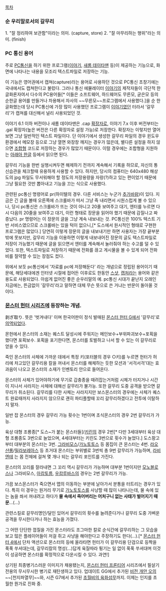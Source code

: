[[목차]]

=== 순 우리말로서의 갈무리 ===
1. "잘 정리하여 보관함"이라는 의미. (capture, store)
2. "잘 마무리하는 행위"라는 의미. (finish)

=== PC 통신 용어 ===

주로 [[PC통신]]을 하기 위한 프로그램([[이야기]], [[새롬 데이타맨]] 등)이 제공하는 기능으로, 화면에 나타나는 내용을 모조리 텍스트파일로 저장하는 기능.

이 기능은 영어권에서 캡쳐(capture)라는 용어로 사용하던 것으로 PC통신 초창기에는 국내에서도 캡쳐한다고 불렀다. 그러나 통신 에뮬레이터 [[이야기]]의 제작자들이 극단적 한글화론자여서 다수의 PC용어들[* 이들은 소프트웨어, 하드웨어도 무른모, 굳은모 등의 순한글 용어를 만들거나 차용해서 자사의 ~~무른모~~프로그램에서 사용했다.]을 순 한글화했는데 당시 PC통신에 가장 많이 사용했던 프로그램이 [[이야기]]였던 터라서 '갈무리'가 캡쳐를 대신해서 널리 사용되었던 것.

이야기 6.1 이하 버전이나 새롬 데이타맨은 .cap [[확장자]]로, 이야기 7.x 이후 버전부터는 .gal 확장자(높은 버전은 다른 확장자로 설정 가능)로 저장한다. 확장자는 이렇지만 열어보면 그냥 일반적인 텍스트 파일이다. 단 이야기에서 생성한 갈무리 파일의 경우 윈도우 환경에서 메모장 등으로 그냥 열면 와장창 깨지는 경우가 많은데, 별다른 설정을 하지 않으면 [[조합형]] 코드로 저장하는 경우가 많았기 때문이다. 이럴 경우에는 조합형을 지원하는 [[아래아 한글]] 등에서 읽으면 된다. 

갈무리 기능을 한번 실행시켜두면 해제하기 전까지 계속해서 기록을 하므로, 자신의 통신습관을 체크할때 유용하게 사용할 수 있다. 하지만, 당시의 컴퓨터는 640x480 해상도의 jpg 파일도 무서워해야 할 정도의 저장용량을 자랑(?)하고 있는 편이었기 때문에 그냥 필요한 것만 뽑아내고 기능을 끄는 식으로 사용했다.

관련된 pc통신 명령어로 pr(하이텔의 경우. 다른 서비스는 누군가 [[추가바람]])이 있다.
지금은 긴 글을 볼때 오른쪽에 스크롤바가 떠서 그냥 죽 내리면서 시원스럽게 볼 수 있으나, 당시 pc통신은 스크롤바가 뜨는 것이 아니고 20줄 보여주고 대기, 엔터를 누르면 다시 다음의 20줄을 보여주고 대기, 이런 형태로 장문을 읽어야 했기 때문에 감질나고 짜증났다. 
pr 명령어는 이 장문의 글을 그냥 계속 내보내는 것.
PC통신은 100% 텍스트 기반 서비스였으므로 스크롤바는 있을 턱이 없으니,[* 도스에서 원시적인 형태로 구현한 프로그램은 많았다.] 당연히 이렇게 장문의 글을 내보내기만 하면 사용자는 가장 끝부분밖에 못보지만, 갈무리 기능을 이용하면 이렇게 내보내어진 장문의 글도 텍스트파일로 저장이 가능했기 때문에 글을 읽으면서 엔터를 계속해서 눌러줘야 하는 수고를 덜 수 있었다. 또한, 텍스트파일로 저장하기 때문에 전화를 끊고 게시물을 볼 수 있게 되어 전화비를 절약할 수 있는 장점도 컸다.

위에서 보듯 pc통신에서 '자료를 pc에 저장해둔다' 라는 개념으로 정립된 용어이기 때문에, 해당세대에겐 인터넷 시절에 접어든 이후로도 한동안 [[스샷]], [[캡처]]라는 용어와 같은 용도로 사용되었다. 아쉽게 없어진 좋은 순우리말의 예. pc통신 시대가 끝난지 오래인 지금에는, 뜬금없이 '갈무리'라고 말하면 대체 무슨 뜻으로 쓴 거냐는 반문이 돌아올 것이다.

=== [[몬스터 헌터 시리즈]]에 등장하는 개념. ===
剥ぎ取り. 뜻은 '벗겨내다' 이며 한국어판이 정식 발매된 [[몬스터 헌터 G]]에서 '갈무리'로 [[의역]]되었다.

몬헌에서 몬스터의 소재는 퀘스트 달성시에 주워지는 메인보수+부위파괴보수+포획을 했다면 포획보수. 포획을 포기한다면, 몬스터를 토벌하고 나서 할 수 있는 이 갈무리로 얻을 수 있다.

죽인 몬스터의 사체에 가까운 데에서 특정 키(포터블의 경우 ○키)를 누르면 헌터가 허리에 차고있던 갈무리용 칼을 꺼내서 몬스터를 해체하는 듯한 모션과 '서걱서걱'대는 효과음이 나오고 몬스터의 소재가 인벤토리 안으로 들어온다.

몬스터의 사체가 있어야하기에 무기로 갑충종을 때려잡는거처럼 시체가 터지거나 시간이 지나서 사라지는 사체에 대해선 갈무리가 불가능. 또한 갈무리 도중 공격을 받으면 갈무리가 취소된다. 갈무리를 다한 사체는 사라지지만 보스몬스터의 경우에는 사체가 퀘스트 완료때까지 사라지지 않으므로 괜히 파티플할때 꼬리 갈무리하겠다고 전투에 이탈하지 말자. 

일반 잡 몬스터의 경우 갈무리 가능 횟수는 1번이며 초식몬스터의 경우 2번 갈무리가 가능.

육상 대형 조룡종[* 도스~가 붙는 몬스터들]/[[키린]]의 경우 2번[* 다만 3세대부터 육상 대형 조룡종도 3번으로 늘었으며, 4세대부터는 키린도 3번으로 횟수가 늘었다.]
도스팡고부터 대부분의 몬스터는 3번.
[[그라비모스]]/[[가노토토스]] 등 몸집이 큰 몬스터는 4번.
[[라오샨롱]]/[[밀라보레아스]] 등 초거대 몬스터는 부위별로 3번씩 총 9번 갈무리가 가능하며, [[라비엔테]] 는 몸 전체에 걸쳐 몇 개나 되는 갈무리 포인트를 가진다. 

몬스터의 꼬리를 잘라내면 그 꼬리 역시 갈무리가 가능하며 대부분 1번이지만 [[모노블로스]]나 그라비모스, [[아캄토름]], [[우캄루바스]]의 경우는 2번 갈무리가 가능.

가끔 보스몬스터가 죽으면서 맵의 이동하는 부분에 날아가서 분통을 터트리는 경우가 있다.
특히 이 경우는 원거리 무기로 [[가노토토스]]를 사냥할 때 많이 나타나는데, 물 속에 있는 놈을 쏴서 꺼내려고 하다가 '''물 속에서 죽어버리는 어처구니 없는 사태가 벌어지기 때문'''...(…) 

관련스킬로 갈무리명인/달인 있어서 갈무리의 횟수를 늘려준다거나 갈무리 도중 가벼운 공격을 무시한다거나 하는 효능을 가졌다.

그 어떤 단단한 껍질을 가진 몬스터라도 조그마한 칼로 순식간에 갈무리하는 그 모습을 보고 많은 플레이어들이 저걸 쥐고 사냥을 해야한다고 주장하기도 한다(…).[* [[몬스터 헌터 4]]에서 단차 액션으로 몬스터의 등에 올라타면 헌터가 이 갈무리용 단검으로 등짝을 푹푹 쑤셔대는데, 갈무리칼의 명성(...)답게 육질따라 튕기는 일 없이 푹푹 쑤셔대며 이것이 성공하면 몬스터를 확정적으로 다운시킬 수 있다. 과연!]

상기된 최종병기스러운 이미지가 채용됐는지, [[몬스터 헌터 프론티어]] 시리즈에서 필살기 전용의 무시무시한 병기로 재탄생하고 있다. 업데이트 GG에서 추가된 [https://www.youtube.com/watch?v=tnxqpznxZAc 비전 개안 오의]~~[천지파열무]~~와, 시즌 G7에서 추가된 [https://www.youtube.com/watch?v=uCzy1N3hqgg 초월비의 육화섬무]까지. 이제는 인지를 초월한 뭔가로 진화 중.
